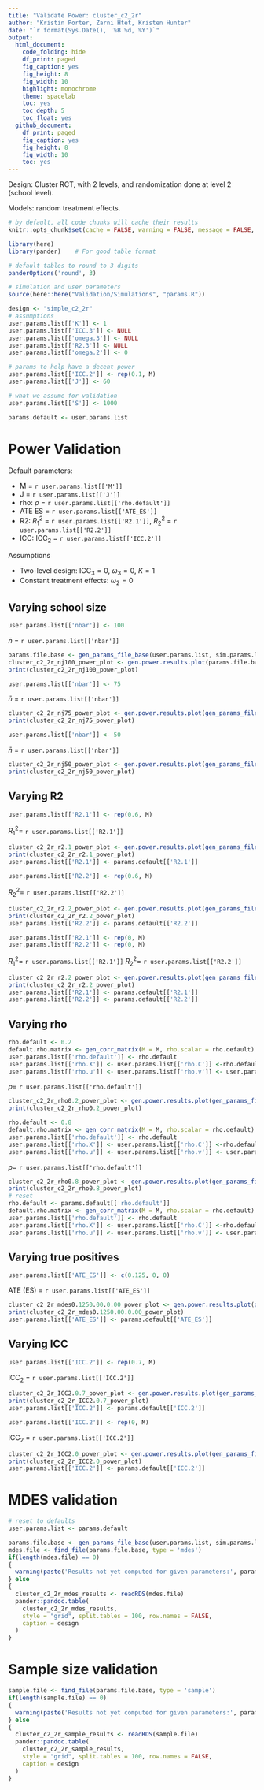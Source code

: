 ```yaml
---
title: "Validate Power: cluster_c2_2r"
author: "Kristin Porter, Zarni Htet, Kristen Hunter"
date: "`r format(Sys.Date(), '%B %d, %Y')`"
output:
  html_document:
    code_folding: hide
    df_print: paged
    fig_caption: yes
    fig_height: 8
    fig_width: 10
    highlight: monochrome
    theme: spacelab
    toc: yes
    toc_depth: 5
    toc_float: yes
  github_document:
    df_print: paged
    fig_caption: yes
    fig_height: 8
    fig_width: 10
    toc: yes
---
```


Design: Cluster RCT, with 2 levels, and randomization done at level 2 (school level).

Models: random treatment effects.

```r
# by default, all code chunks will cache their results
knitr::opts_chunk$set(cache = FALSE, warning = FALSE, message = FALSE, echo = FALSE)
```

```r
library(here)
library(pander)    # For good table format

# default tables to round to 3 digits
panderOptions('round', 3)

# simulation and user parameters
source(here::here("Validation/Simulations", "params.R"))
```

```r
design <- "simple_c2_2r"
# assumptions
user.params.list[['K']] <- 1
user.params.list[['ICC.3']] <- NULL
user.params.list[['omega.3']] <- NULL
user.params.list[['R2.3']] <- NULL
user.params.list[['omega.2']] <- 0

# params to help have a decent power
user.params.list[['ICC.2']] <- rep(0.1, M)
user.params.list[['J']] <- 60

# what we assume for validation
user.params.list[['S']] <- 1000

params.default <- user.params.list
```

# Power Validation

Default parameters:

* M = `r user.params.list[['M']]`
* J = `r user.params.list[['J']]`
* rho: $\rho$ =  `r user.params.list[['rho.default']]`
* ATE ES = `r user.params.list[['ATE_ES']]`
* R2: $R^2_1$ = `r user.params.list[['R2.1']]`, $R^2_2$ = `r user.params.list[['R2.2']]`
* ICC: $\text{ICC}_2$ = `r user.params.list[['ICC.2']]`

Assumptions

* Two-level design: $\text{ICC}_3 = 0$,  $\omega_3 = 0$, $K = 1$
* Constant treatment effects: $\omega_2 = 0$

## Varying school size

```r
user.params.list[['nbar']] <- 100
```

$\bar{n}$ = `r user.params.list[['nbar']]`

```r
params.file.base <- gen_params_file_base(user.params.list, sim.params.list, design)
cluster_c2_2r_nj100_power_plot <- gen.power.results.plot(params.file.base, design)
print(cluster_c2_2r_nj100_power_plot)
```

```r
user.params.list[['nbar']] <- 75
```

$\bar{n}$ = `r user.params.list[['nbar']]`

```r
cluster_c2_2r_nj75_power_plot <- gen.power.results.plot(gen_params_file_base(user.params.list, sim.params.list, design), design)
print(cluster_c2_2r_nj75_power_plot)
```

```r
user.params.list[['nbar']] <- 50
```

$\bar{n}$ = `r user.params.list[['nbar']]`


```r
cluster_c2_2r_nj50_power_plot <- gen.power.results.plot(gen_params_file_base(user.params.list, sim.params.list, design), design)
print(cluster_c2_2r_nj50_power_plot)
```

## Varying R2

```r
user.params.list[['R2.1']] <- rep(0.6, M)  
```

$R^2_1 =$ `r user.params.list[['R2.1']]`

```r
cluster_c2_2r_r2.1_power_plot <- gen.power.results.plot(gen_params_file_base(user.params.list, sim.params.list, design), design)
print(cluster_c2_2r_r2.1_power_plot)
user.params.list[['R2.1']] <- params.default[['R2.1']]  
```

```r
user.params.list[['R2.2']] <- rep(0.6, M)  
```

$R^2_2 =$ `r user.params.list[['R2.2']]`

```r
cluster_c2_2r_r2.2_power_plot <- gen.power.results.plot(gen_params_file_base(user.params.list, sim.params.list, design), design)
print(cluster_c2_2r_r2.2_power_plot)
user.params.list[['R2.2']] <- params.default[['R2.2']]  
```

```r
user.params.list[['R2.1']] <- rep(0, M)  
user.params.list[['R2.2']] <- rep(0, M)  
```

$R^2_1 =$ `r user.params.list[['R2.1']]`
$R^2_2 =$ `r user.params.list[['R2.2']]`

```r
cluster_c2_2r_r2.2_power_plot <- gen.power.results.plot(gen_params_file_base(user.params.list, sim.params.list, design), design)
print(cluster_c2_2r_r2.2_power_plot)
user.params.list[['R2.1']] <- params.default[['R2.1']]  
user.params.list[['R2.2']] <- params.default[['R2.2']]  
```


## Varying rho

```r
rho.default <- 0.2
default.rho.matrix <- gen_corr_matrix(M = M, rho.scalar = rho.default)
user.params.list[['rho.default']] <- rho.default
user.params.list[['rho.X']] <- user.params.list[['rho.C']] <-rho.default
user.params.list[['rho.u']] <- user.params.list[['rho.v']] <- user.params.list[['rho.r']] <- rho.default
```

$\rho =$ `r user.params.list[['rho.default']]`

```r
cluster_c2_2r_rho0.2_power_plot <- gen.power.results.plot(gen_params_file_base(user.params.list, sim.params.list, design), design)
print(cluster_c2_2r_rho0.2_power_plot)
```

```r
rho.default <- 0.8
default.rho.matrix <- gen_corr_matrix(M = M, rho.scalar = rho.default)
user.params.list[['rho.default']] <- rho.default
user.params.list[['rho.X']] <- user.params.list[['rho.C']] <-rho.default
user.params.list[['rho.u']] <- user.params.list[['rho.v']] <- user.params.list[['rho.r']] <-rho.default
```

$\rho =$ `r user.params.list[['rho.default']]`

```r
cluster_c2_2r_rho0.8_power_plot <- gen.power.results.plot(gen_params_file_base(user.params.list, sim.params.list, design), design)
print(cluster_c2_2r_rho0.8_power_plot)
# reset
rho.default <- params.default[['rho.default']]
default.rho.matrix <- gen_corr_matrix(M = M, rho.scalar = rho.default)
user.params.list[['rho.default']] <- rho.default
user.params.list[['rho.X']] <- user.params.list[['rho.C']] <-rho.default
user.params.list[['rho.u']] <- user.params.list[['rho.v']] <- user.params.list[['rho.r']] <-rho.default
```

## Varying true positives

```r
user.params.list[['ATE_ES']] <- c(0.125, 0, 0)
```

ATE (ES) = `r user.params.list[['ATE_ES']]`


```r
cluster_c2_2r_mdes0.1250.00.0.00_power_plot <- gen.power.results.plot(gen_params_file_base(user.params.list, sim.params.list, design), design)
print(cluster_c2_2r_mdes0.1250.00.0.00_power_plot)
user.params.list[['ATE_ES']] <- params.default[['ATE_ES']]
```

## Varying ICC

```r
user.params.list[['ICC.2']] <- rep(0.7, M)
```

$\text{ICC}_2$ = `r user.params.list[['ICC.2']]`

```r
cluster_c2_2r_ICC2.0.7_power_plot <- gen.power.results.plot(gen_params_file_base(user.params.list, sim.params.list, design), design)
print(cluster_c2_2r_ICC2.0.7_power_plot)
user.params.list[['ICC.2']] <- params.default[['ICC.2']]
```


```r
user.params.list[['ICC.2']] <- rep(0, M)
```

$\text{ICC}_2$ = `r user.params.list[['ICC.2']]`

```r
cluster_c2_2r_ICC2.0_power_plot <- gen.power.results.plot(gen_params_file_base(user.params.list, sim.params.list, design), design)
print(cluster_c2_2r_ICC2.0_power_plot)
user.params.list[['ICC.2']] <- params.default[['ICC.2']]
```


# MDES validation

```r
# reset to defaults
user.params.list <- params.default 
```

```r
params.file.base <- gen_params_file_base(user.params.list, sim.params.list, design)
mdes.file <- find_file(params.file.base, type = 'mdes')
if(length(mdes.file) == 0)
{
  warning(paste('Results not yet computed for given parameters:', params.file.base))
} else
{
  cluster_c2_2r_mdes_results <- readRDS(mdes.file)
  pander::pandoc.table(
    cluster_c2_2r_mdes_results,
    style = "grid", split.tables = 100, row.names = FALSE, 
    caption = design
  )
}
```

# Sample size validation

```r
sample.file <- find_file(params.file.base, type = 'sample')
if(length(sample.file) == 0)
{
  warning(paste('Results not yet computed for given parameters:', params.file.base))
} else
{
  cluster_c2_2r_sample_results <- readRDS(sample.file)
  pander::pandoc.table(
    cluster_c2_2r_sample_results,
    style = "grid", split.tables = 100, row.names = FALSE,
    caption = design
  )
}
```
